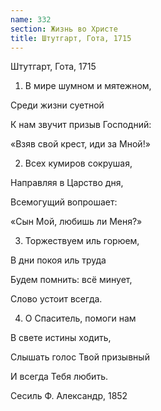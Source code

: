 ```yaml
---
name: 332
section: Жизнь во Христе
title: Штутгарт, Гота, 1715
---
```

Штутгарт, Гота, 1715


1. В мире шумном и мятежном,

Среди жизни суетной

К нам звучит призыв Господний:

«Взяв свой крест, иди за Мной!»


2. Всех кумиров сокрушая,

Направляя в Царство дня,

Всемогущий вопрошает:

«Сын Мой, любишь ли Меня?»


3. Торжествуем иль горюем,

В дни покоя иль труда

Будем помнить: всё минует,

Слово устоит всегда.


4. О Спаситель, помоги нам

В свете истины ходить,

Слышать голос Твой призывный

И всегда Тебя любить.


Сесиль Ф. Александр, 1852